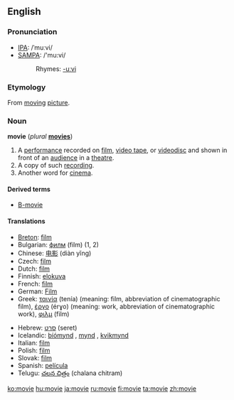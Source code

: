 ==English==

===Pronunciation===
*[[w:IPA|IPA]]: /ˈmuːvi/
*[[w:SAMPA|SAMPA]]: /'mu:vi/
*:Rhymes: [[Rhymes:English:-uːvi|-uːvi]]

===Etymology===
From [[moving]] [[picture]].

===Noun===
'''movie''' (''plural'' '''[[movies]]''')

# A [[performance]] recorded on [[film]], [[video tape]], or [[videodisc]] and shown in front of an [[audience]] in a [[theatre]].
# A copy of such [[recording]].
# Another word for [[cinema]].

====Derived terms====
* [[B-movie]]

====Translations====
{{top}}
*[[Breton]]: [[film]] {{m}}
*Bulgarian: [[филм]] (film) {{m}} (1, 2)
*Chinese: [[电影]] (diàn yĭng)
*Czech: [[film]] {{m}}
*Dutch: [[film]] {{m}}
*Finnish: [[elokuva]]
*French: [[film]] {{m}}
*German: [[Film]] {{m}}
*Greek: [[ταινία]] (tenía) {{f}} (meaning: film, abbreviation of cinematographic film), [[έργο]] (érɣo) {{n}} (meaning: work, abbreviation of cinematographic work), [[φιλμ]] (film) {{n}}
{{mid}}
*Hebrew: [[סרט]] (seret) {{m}}
*Icelandic: [[bíómynd]] {{f}}, [[mynd]] {{f}}, [[kvikmynd]] {{f}}
*Italian: [[film]] {{m}}
*Polish: [[film]] {{m}}
*Slovak: [[film#Slovak|film]] {{m}}
*Spanish: [[película]] {{f}}
*Telugu: [[చలన చిత్రం]] (chalana chitram)
{{bottom}}

[[ko:movie]]
[[hu:movie]]
[[ja:movie]]
[[ru:movie]]
[[fi:movie]]
[[ta:movie]]
[[zh:movie]]